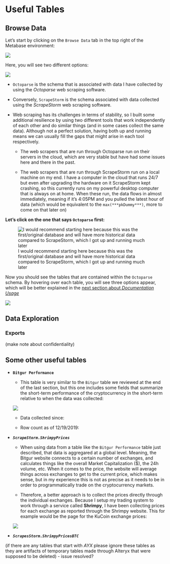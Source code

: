 # Useful Tables

## Browse Data

Let's start by clicking on the `Browse Data` tab in the top right of the Metabase environment:

![](images/MetabaseBrowseData.png)


Here, you will see two different options:

![](images/DBSelection.png)

- `Octoparse` is the schema that is associated with data I have collected by using the *Octoparse* web scraping software.

- Conversely, `ScrapeStorm` is the schema associated with data collected using the *ScrapeStorm* web scraping software.

- Web scraping has its challenges in terms of stability, so I built some additional resilience by using two different tools that work independently of each other and do similar things (and in some cases collect the same data). Although not a perfect solution, having both up and running means we can usually fill the gaps that might arise in each tool respectively.

    + The web scrapers that are run through Octoparse run on their servers in the cloud, which are very stable but have had some issues here and there in the past.
    
    + The web scrapers that are run through ScrapeStorm run on a local machine on my end. I have a computer in the cloud that runs 24/7 but even after upgrading the hardware on it ScrapeStorm kept crashing, so this currently runs on my powerful desktop computer that is always on at home. When these run, the data flows in almost immediately, meaning if it's 4:05PM and you pulled the latest hour of data (which would be equivalent to the `max(***pkDummy***)`, more to come on that later on)

**Let's click on the one that says `Octoparse` first:**

![I would recommend starting here because this was the first/original database and will have more historical data compared to ScrapeStorm, which I got up and running much later](images/OctoparseClick.png)

Now you should see the tables that are contained within the `Octoparse` schema. By hovering over each table, you will see three options appear, which will be better explained in the [next section about *Documentation Usage*](#documentation-usage)

![](images/OctoparseTableOptionsHover.png)


## Data Exploration


### Exports

(make note about confidentiality)




## Some other useful tables

- **`Bitgur Performance`**

    + This table is very similar to the `Bitgur` table we reviewed at the end of the last section, but this one includes some fields that summarize the short-term performance of the cryptocurrency in the short-term relative to when the data was collected:
    
    ![](images/BitgurPerformance.png)
    
    + Data collected since:
    
    + Row count as of 12/19/2019:
    
    
- ***`ScrapeStorm.ShrimpyPrices`***

    + When using data from a table like the `Bitgur Performance` table just described, that data is aggregared at a global level. Meaning, the Bitgur website connects to a certain number of exchanges, and calculates things like the overall Market Capitalization ($), the 24h volume, etc. When it comes to the price, the website will average things across exchanges to get to the current price, which makes sense, but in my experience this is not as precise as it needs to be in order to programmatically trade on the cryptocurrency markets.
    
    + Therefore, a better approach is to collect the prices directly through the individual exchanges. Because I setup my trading system to work through a service called **Shrimpy**, I have been collecting prices for each exchange as reported through the Shrimpy website. This for example would be the page for the KuCoin exchange prices:
    
    ![](images/ShrimpyKucoin.png)
    
    

- ***`ScrapesStorm.ShrimpyPricesBTC`***


    







(if there are any tables that start with *AYX* please ignore these tables as they are artifacts of temporary tables made through Alteryx that were supposed to be deleted) - issue resolved?
